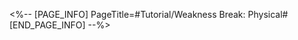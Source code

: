 <%-- [PAGE_INFO]
PageTitle=#Tutorial/Weakness Break: Physical#
[END_PAGE_INFO] --%>
{{Tutorial
|sort      = 220101
|title     = Weakness Break: Physical
|subtitle  = 
|type      = Battle
|about     = 
|image1    = Tutorial Weakness Break Physical 1.png{{subst:void|<!--$UPLOAD:<<SpriteOutput/TutorialPic/TutorialPage_220101.png>-<Tutorial Weakness Break Physical 1.png>-<Tutorial Files>>-->}}
|text1     = Using {{Color|h|nobold=1|Physical}} attacks to trigger Weakness Break will immediately deal {{Color|h|nobold=1|Physical Break DMG}} and apply the {{Color|h|nobold=1|Bleed}} effect. {{Color|h|nobold=1|Bleed}} will cause enemies to take Physical DoT {{Color|h|nobold=1|at the start of the target's turn}} based on {{Color|h|nobold=1|a proportion of the target's Max HP}}.
}}